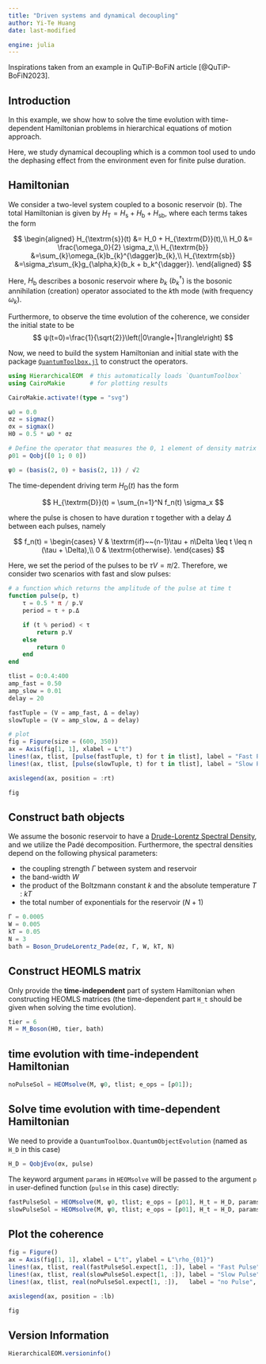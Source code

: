 ```yaml
---
title: "Driven systems and dynamical decoupling"
author: Yi-Te Huang
date: last-modified

engine: julia
---
```


Inspirations taken from an example in QuTiP-BoFiN article [@QuTiP-BoFiN2023].

## Introduction

In this example, we show how to solve the time evolution with time-dependent Hamiltonian problems in hierarchical equations of motion approach.

Here, we study dynamical decoupling which is a common tool used to undo the dephasing effect from the environment even for finite pulse duration.  

## Hamiltonian

We consider a two-level system coupled to a bosonic reservoir ($\textrm{b}$). The total Hamiltonian is given by $H_{\textrm{T}}=H_\textrm{s}+H_\textrm{b}+H_\textrm{sb}$, where each terms takes the form

$$
\begin{aligned}
H_{\textrm{s}}(t) &= H_0 + H_{\textrm{D}}(t),\\
H_0               &= \frac{\omega_0}{2} \sigma_z,\\
H_{\textrm{b}}    &=\sum_{k}\omega_{k}b_{k}^{\dagger}b_{k},\\
H_{\textrm{sb}}   &=\sigma_z\sum_{k}g_{\alpha,k}(b_k + b_k^{\dagger}).
\end{aligned}
$$

Here, $H_{\textrm{b}}$ describes a bosonic reservoir where $b_{k}$ $(b_{k}^{\dagger})$ is the bosonic annihilation (creation) operator associated to the $k$th mode (with frequency $\omega_{k}$).

Furthermore, to observe the time evolution of the coherence, we consider the initial state to be
$$
ψ(t=0)=\frac{1}{\sqrt{2}}\left(|0\rangle+|1\rangle\right)
$$

Now, we need to build the system Hamiltonian and initial state with the package [`QuantumToolbox.jl`](https://github.com/qutip/QuantumToolbox.jl) to construct the operators.

```julia
using HierarchicalEOM  # this automatically loads `QuantumToolbox`
using CairoMakie       # for plotting results

CairoMakie.activate!(type = "svg")
```

```julia
ω0 = 0.0
σz = sigmaz()
σx = sigmax()
H0 = 0.5 * ω0 * σz

# Define the operator that measures the 0, 1 element of density matrix
ρ01 = Qobj([0 1; 0 0])

ψ0 = (basis(2, 0) + basis(2, 1)) / √2
```

The time-dependent driving term $H_{\textrm{D}}(t)$ has the form

$$
H_{\textrm{D}}(t) = \sum_{n=1}^N f_n(t) \sigma_x 
$$

where the pulse is chosen to have duration $\tau$ together with a delay $\Delta$ between each pulses, namely

$$
f_n(t)
= \begin{cases}
  V & \textrm{if}~~(n-1)\tau + n\Delta \leq t \leq n (\tau + \Delta),\\
  0 & \textrm{otherwise}.
  \end{cases} 
$$

Here, we set the period of the pulses to be $\tau V = \pi/2$. Therefore, we consider two scenarios with fast and slow pulses:

```julia
# a function which returns the amplitude of the pulse at time t
function pulse(p, t)
    τ = 0.5 * π / p.V
    period = τ + p.Δ

    if (t % period) < τ
        return p.V
    else
        return 0
    end
end

tlist = 0:0.4:400
amp_fast = 0.50
amp_slow = 0.01
delay = 20

fastTuple = (V = amp_fast, Δ = delay)
slowTuple = (V = amp_slow, Δ = delay)

# plot
fig = Figure(size = (600, 350))
ax = Axis(fig[1, 1], xlabel = L"t")
lines!(ax, tlist, [pulse(fastTuple, t) for t in tlist], label = "Fast Pulse", linestyle = :solid)
lines!(ax, tlist, [pulse(slowTuple, t) for t in tlist], label = "Slow Pulse", linestyle = :dash)

axislegend(ax, position = :rt)

fig
```

## Construct bath objects

We assume the bosonic reservoir to have a [Drude-Lorentz Spectral Density](https://qutip.org/HierarchicalEOM.jl/stable/bath_boson/Boson_Drude_Lorentz/#Boson-Drude-Lorentz), and we utilize the Padé decomposition. Furthermore, the spectral densities depend on the following physical parameters: 

- the coupling strength $\Gamma$ between system and reservoir
- the band-width $W$
- the product of the Boltzmann constant $k$ and the absolute temperature $T$ : $kT$
- the total number of exponentials for the reservoir $(N + 1)$

```julia
Γ = 0.0005
W = 0.005
kT = 0.05
N = 3
bath = Boson_DrudeLorentz_Pade(σz, Γ, W, kT, N)
```

## Construct HEOMLS matrix

::: {.callout-warning}
Only provide the **time-independent** part of system Hamiltonian when constructing HEOMLS matrices (the time-dependent part `H_t` should be given when solving the time evolution).
:::

```julia
tier = 6
M = M_Boson(H0, tier, bath)
```

## time evolution with time-independent Hamiltonian
```julia
noPulseSol = HEOMsolve(M, ψ0, tlist; e_ops = [ρ01]);
```

## Solve time evolution with time-dependent Hamiltonian

We need to provide a `QuantumToolbox.QuantumObjectEvolution` (named as `H_D` in this case)

```julia
H_D = QobjEvo(σx, pulse)
```

The keyword argument `params` in `HEOMsolve` will be passed to the argument `p` in user-defined function (`pulse` in this case) directly:

```julia
fastPulseSol = HEOMsolve(M, ψ0, tlist; e_ops = [ρ01], H_t = H_D, params = fastTuple)
slowPulseSol = HEOMsolve(M, ψ0, tlist; e_ops = [ρ01], H_t = H_D, params = slowTuple)
```

## Plot the coherence

```julia
fig = Figure()
ax = Axis(fig[1, 1], xlabel = L"t", ylabel = L"\rho_{01}")
lines!(ax, tlist, real(fastPulseSol.expect[1, :]), label = "Fast Pulse", linestyle = :solid)
lines!(ax, tlist, real(slowPulseSol.expect[1, :]), label = "Slow Pulse", linestyle = :dot)
lines!(ax, tlist, real(noPulseSol.expect[1, :]),   label = "no Pulse",   linestyle = :dash)

axislegend(ax, position = :lb)

fig
```

## Version Information
```julia
HierarchicalEOM.versioninfo()
```

